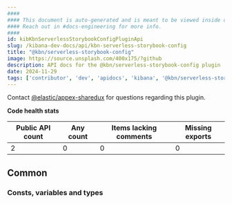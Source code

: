 ```yaml
---
####
#### This document is auto-generated and is meant to be viewed inside our experimental, new docs system.
#### Reach out in #docs-engineering for more info.
####
id: kibKbnServerlessStorybookConfigPluginApi
slug: /kibana-dev-docs/api/kbn-serverless-storybook-config
title: "@kbn/serverless-storybook-config"
image: https://source.unsplash.com/400x175/?github
description: API docs for the @kbn/serverless-storybook-config plugin
date: 2024-11-29
tags: ['contributor', 'dev', 'apidocs', 'kibana', '@kbn/serverless-storybook-config']
---
```




Contact [@elastic/appex-sharedux](https://github.com/orgs/elastic/teams/appex-sharedux) for questions regarding this plugin.

**Code health stats**

| Public API count  | Any count | Items lacking comments | Missing exports |
|-------------------|-----------|------------------------|-----------------|
| 2 | 0 | 0 | 0 |

## Common

### Consts, variables and types
<DocDefinitionList data={kbnServerlessStorybookConfigObj.common.misc}/>

